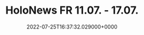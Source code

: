 ---
title: "HoloNews FR 11.07. - 17.07."
date: "2022-07-25T16:37:32.029000+0000"
link: "https://reddit.com/r/HoloNews/comments/w7tkee/holonews_fr_1107_1707/"
images: ["https://preview.redd.it/inupyz55sqd91.png?width=640&crop=smart&auto=webp&s=a13f43b1822e58a7223fd5a279385a053ae8a98e","https://i.redd.it/8dnl82obsqd91.gif","https://preview.redd.it/5x04ir55sqd91.png?width=640&crop=smart&auto=webp&s=70538af4cfbb95b1767ce6af3b7240adb3a6e006","https://i.redd.it/3xglyy55sqd91.gif","https://preview.redd.it/zdrtoz55sqd91.png?width=640&crop=smart&auto=webp&s=5ee931aa25cc004c9ae71bcbdd0960d7dae7c708","https://preview.redd.it/3cqxn165sqd91.png?width=640&crop=smart&auto=webp&s=bc45e14ee76e4bf724d19ef246ed892289443c3c","https://preview.redd.it/iyzym265sqd91.png?width=640&crop=smart&auto=webp&s=3158f75f9144ed8fe8728f30b5185e6d65479249","https://preview.redd.it/9uzxv265sqd91.png?width=640&crop=smart&auto=webp&s=5e70e4684752a4ed05fbe48135131e133c9aff95","https://preview.redd.it/njk2ov55sqd91.png?width=640&crop=smart&auto=webp&s=7087d0cff466285ace1f9019297627b174c114b8","https://preview.redd.it/ordd9765sqd91.png?width=640&crop=smart&auto=webp&s=37f5c74cd18e1d49a0175af99a099d3044958238","https://preview.redd.it/17xdy565sqd91.png?width=640&crop=smart&auto=webp&s=9d55acff85a990e6c7b874987a5c48cb2270327e","https://preview.redd.it/m4x6l765sqd91.png?width=640&crop=smart&auto=webp&s=e91aa0ed1673d4a376f8b94e8741027d5f074609","https://preview.redd.it/dzym0t55sqd91.png?width=640&crop=smart&auto=webp&s=2f9edb65378036072489ec09300b5cdd016b6cf7","https://preview.redd.it/31jeru55sqd91.png?width=640&crop=smart&auto=webp&s=8e29ac52bee9af7487038e31d545a05484aa02cc","https://preview.redd.it/ovsazt55sqd91.png?width=640&crop=smart&auto=webp&s=b1eb27bc1d2a498877be1e50922b41b32ed33d0a","https://preview.redd.it/lcvmsu55sqd91.png?width=640&crop=smart&auto=webp&s=a9d9b43ff564ee302c34d05fd99fb07cf29c4d38","https://preview.redd.it/57633v55sqd91.png?width=640&crop=smart&auto=webp&s=c1684738dcc40506baa175126f3188de869d98bf","https://preview.redd.it/5fxqsw55sqd91.png?width=640&crop=smart&auto=webp&s=530a45e18edd134fcaaee8fe7b99da825abb1622"]
tags: []
---
